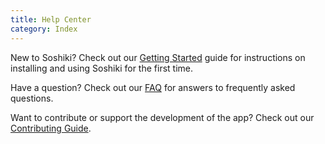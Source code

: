 ```yaml
---
title: Help Center
category: Index
---
```


New to Soshiki? Check out our [Getting Started](/help/guides/getting-started/) guide for instructions on installing and using Soshiki for the first time. 

Have a question? Check out our [FAQ](/help/faq) for answers to frequently asked questions.

Want to contribute or support the development of the app? Check out our [Contributing Guide](/help/contributing).
